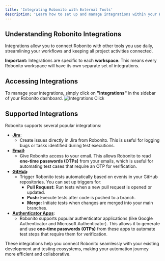 ```yaml
---
title: 'Integrating Robonito with External Tools'
description: 'Learn how to set up and manage integrations within your Robonito workspace.'
---
```

## Understanding Robonito Integrations
Integrations allow you to connect Robonito with other tools you use daily, streamlining your workflows and keeping all project activities connected.

**Important:** Integrations are specific to each **workspace**. This means every Robonito workspace will have its own separate set of integrations.

## Accessing Integrations
To manage your integrations, simply click on **"Integrations"** in the sidebar of your Robonito dashboard.
![Integrations Click](/integrations/integrations-click.gif)

## Supported Integrations
Robonito supports several popular integrations:

* [**Jira**](./integrations/jira):
    * Create issues directly in Jira from Robonito. This is useful for logging bugs or tasks identified during test executions.
* [**Email**](./integrations/email):
    * Give Robonito access to your email. This allows Robonito to read **one-time passwords (OTPs)** from your emails, which is useful for automating test cases that require an OTP for verification.
* [**GitHub**](./integrations/github):
    * Trigger Robonito tests automatically based on events in your GitHub repositories. You can set up triggers for:
        * **Pull Request:** Run tests when a new pull request is opened or updated.
        * **Push:** Execute tests after code is pushed to a branch.
        * **Merge:** Initiate tests when changes are merged into your main branches.
* [**Authenticator Apps**](/authenticator-apps):
    * Robonito supports popular authenticator applications (like Google Authenticator and Microsoft Authenticator). This allows it to generate and use **one-time passwords (OTPs)** from these apps to automate test steps that require them for verification.

These integrations help you connect Robonito seamlessly with your existing development and testing ecosystems, making your automation journey more efficient and collaborative.